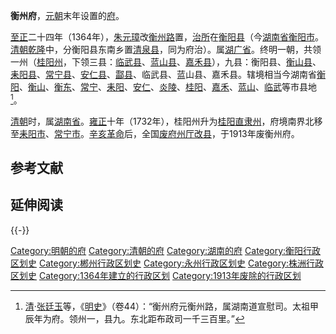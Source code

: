 '''衡州府'''，[[元朝|元朝]]末年设置的[[府_(行政区划)|府]]。

[[至正|至正]]二十四年（1364年），[[朱元璋|朱元璋]]改[[衡州路|衡州路]]置，[[治所|治所]]在[[衡阳县|衡阳县]]（今[[湖南省|湖南省]][[衡阳市|衡阳市]]。[[清朝|清朝]][[乾隆|乾隆]]中，分衡阳县东南乡置[[清泉县|清泉县]]，同为府治）。属[[湖广省|湖广省]]。终明一朝，共领一州（[[桂阳州_(明朝)|桂阳州]]，下领三县：[[临武县|临武县]]、[[蓝山县|蓝山县]]、[[嘉禾县|嘉禾县]]），九县：衡阳县、[[衡山县|衡山县]]、[[耒阳县|耒阳县]]、[[常宁县|常宁县]]、[[安仁县|安仁县]]、[[酃县_(南宋)|酃县]]、临武县、蓝山县、嘉禾县。辖境相当今湖南省[[衡阳市|衡阳]]、[[衡山县|衡山]]、[[衡东县|衡东]]、[[常宁市|常宁]]、[[耒阳市|耒阳]]、[[安仁县|安仁]]、[[炎陵县|炎陵]]、[[桂阳县|桂阳]]、[[嘉禾县|嘉禾]]、[[蓝山县|蓝山]]、[[临武县|临武]]等市县地<ref>[[清朝|清]]·[[张廷玉|张廷玉]]等，《[[明史|明史]]》（卷44）：“衡州府元衡州路，属湖南道宣慰司。太祖甲辰年为府。领州一，县九。东北距布政司一千三百里。”</ref>。

[[清朝|清朝]]时，属[[湖南省|湖南省]]。[[雍正|雍正]]十年（1732年），桂阳州升为[[桂阳直隶州|桂阳直隶州]]，府境南界北移至[[耒阳市|耒阳市]]、[[常宁市|常宁市]]。[[辛亥革命|辛亥革命]]后，全国[[废府州厅改县|废府州厅改县]]，于1913年废衡州府。

== 参考文献 ==
{{Reflist|2}}

== 延伸阅读 ==
{{Wikisource further reading}}
{{-}}
{{明朝行政区划|nocat}}
{{清朝湖南省行政區劃|nocat}}
{{湖南省历史二级政区|nocat}}
{{湖南行政区划小作品}}

{{DEFAULTSORT:H}}
[[Category:明朝的府|Category:明朝的府]]
[[Category:清朝的府|Category:清朝的府]]
[[Category:湖南的府|Category:湖南的府]]
[[Category:衡阳行政区划史|Category:衡阳行政区划史]]
[[Category:郴州行政区划史|Category:郴州行政区划史]]
[[Category:永州行政区划史|Category:永州行政区划史]]
[[Category:株洲行政区划史|Category:株洲行政区划史]]
[[Category:1364年建立的行政区划|Category:1364年建立的行政区划]]
[[Category:1913年废除的行政区划|Category:1913年废除的行政区划]]
